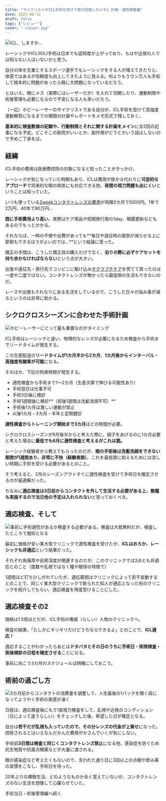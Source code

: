 ```yaml
---
title: "サイクリストがICL手術を受けて視力回復したメモ1 計画・適性検査編"
date: 2023-06-12
draft: false
tags: ["レビュー"]
cover: "./cover.jpg"
---
```


![ICL、しますか…](./cover.jpg)

レーシックやICL(IOL)手術は日本でも認知度が上がっており、もはや近視の人では知らない人はいないかと思う。

自分の体を生業とするスポーツ選手でもレーシックをする人が増えてきたりと、体感ではあるが信頼度も向上してきたように見える。何よりもうウン万人も手術して根本的に問題があったら既に大問題になっているだろう。

とはいえ、眼にメス（実際にはレーザーだが）を入れて切開したり、運動制限や術後管理も必要になるので不安になる人も多いだろう。

（一応）ホビーレーサーのサイクリストである自分が、ICL手術を受けて高強度運動解禁になるまでの期間の計画やレポートをメモ形式で残しておく。

**基本的に検査数値の記録や、行動制限とそれに関する計画をメイン**に全2回の記事になる予定。どこそこの医院がいいとか、副作用がどうとかいう話はしないので予めご了承をば。

## 経緯

ICL手術の費用は医療費控除の対象になると知ったことがきっかけ。

レーシックが気になっていた時期もあり、ICLは費用が掛かる代わりに**可逆的なアプローチ**で将来的な眼の病気にも対応できる他、**夜間の視力問題も出にくい**ということは知っていた。

いつも使っている[2weekコンタクトレンズの費用](https://store.shopping.yahoo.co.jp/y-kojima/2915120002835.html)が両眼3カ月で5000円。1年で2万円、40年で80万円…

**既に手術費用より高い**。実際はケア用品や短期旅行用の1day、眼鏡更新などもあるのでもっとかかる。

それならば、一時の不便や出費があっても**毎日や遠征時の面倒が減らせる上に節税もできるほうがよいのでは…**という結論に至った。

矯正の手間は、こうした矯正具の購入だけでなく、**泊りの際に必ずケアセットを持ち歩かなければならない**という点が大きい。

<LinkBox url="https://www.amazon.co.jp/dp/B01H1DBZ8Y/" isAmazonLink />

出張や遠征先・旅行先でコンビニに駆け込み[サクラプチケア](https://amzn.to/3oVnrzW)を慌てて買ったのは一度や二度ではない。コンタクトレンズが無かったら最低限の生活もできないのだ。

レースや出張もそれなりにある生活をしているので、こうした日々の悩み事が減るというのは非常に助かる。

## シクロクロスシーズンに合わせた手術計画

![ホビーレーサーにとって最も重要なのがタイミング](./schedule.jpg)

ICL手術はレーシックと違い、物理的なレンズが必要になるため検査から手術までリードタイムが発生する。

この生産配送の**リードタイムが1カ月半から2カ月**、**1カ月後からインターバル・高強度有酸素が可能**になる。

そのほか、下記の拘束時間が発生する。

- 適性検査から手術まで1～2カ月（生産次第で伸びる可能性あり）
- 手術翌日は仕事不可
- 手術3日後に検診
- 手術1週間後に検診**（術後1週間は洗髪洗顔不可）**
- 手術後1カ月は激しい運動が禁止
- 以後1カ月・3カ月・半年と定期健診

**適性検査からトレーニング開始まで3カ月**ほどの時間が必要。

シクロクロスシーズンが9月後半からと考えた際に、調子をあげるのに1カ月必要と考えた場合に**最低でも6月に適性検査と考えるがこれは罠。**

レーシック経験者から教えてもらったのだが、**眼の手術後は洗髪洗顔をできない期間が1週間あり、非常に不快（経験者談）**。これを最低限に抑えるためには涼しい時期に手術を受ける必要があるとのこと。

そう考えると、2月のシーズンアウトすぐに適性検査を受けて手術日を確定させるのが最適解だった。

ちなみに**適応検査は3日前からコンタクトを外して生活する必要がある上、散瞳も実施するので当日他の予定は入れられない**と思っておくべき。

## 適応検査、そして

![事前に手術適性があるか検査する必要がある。検査は大抵無料だが、検査したところで施術となる](./eye_test.jpg)

最初に価格が安い某大型クリニックで適性検査を受けたが、**ICLはおろか、レーシックも非適応**という結果だった。

それぞれ角膜厚や前房深度が関連するのだが、このクリニックでは2点とも非適応とのこと（度数や乱視ではなく瞳や眼球の特徴で）

1週間ほど打ちひしがれていたが、適応範囲はクリニックによって若干変動するとのことで、同じく某大型クリニックで断られた知人が適応となった別のクリニックを紹介してもらい、適応検査を再度受けることにした。

## 適応検査その2

価格は1.5倍ほどだが、ICL手術の権威（らしい）人物のクリニックへ。

検査の結果、「たしかにギリギリだけどうちならできるよ」とのことで、**ICL適応！**

適応することがわかったらあとは**ドタバタとその日のうちに手術日・術限検査・術後検診の日程を確定させる**ことになる。

事前に向こう3カ月のスケジュールは明確にしておこう。

## 術前の過ごし方

![3カ月前からコンタクトの消費量を調整して、人生最後の1パックを開く段になってようやく手術の実感が湧く](./last_lens.jpg)

日程は、適応検査後にもう1度視力検査をして、乱視や近視のコンディション（日によって違うらしい）をチェックした後、希望した日が確定となる。

自分は**若干だが乱視も入っていたので、その分レンズの代金が上乗せ**になった。控除されるとはいえなんだかんだ費用がかさんでいくが気にしない。

手術前**3日間は検査と同じくコンタクトレンズ禁止**になる他、感染症を防ぐため抗生物質や抗菌点眼薬などが大量に渡される。

眼の感染症など考えたくもないので、言われた通り日に3回以上の点眼や飲み薬の習慣をこなし、手術日を待った。

20年ぶりの裸眼生活、どのようなものか全く覚えていないが、コンタクトレンズのない生活を想像して心躍らせていた。

手術当日・術後管理編へ続く

<LinkBox url="https://blog.gensobunya.net/post/2023/06/cyclist_icl_note2/" />

<LinkBox
  url="https://store.shopping.yahoo.co.jp/y-kojima/2915120002835.html"
  linkUrl="http://dalr.valuecommerce.com/dck/d629d0938a?pid=886313738&sid=3171302&aid=2821580&mid=2201292&ub=ZIQDeQAIRK9qSUrDwKhumMCobjEInw%3D%3D&rid=ZIQGYgAHQ3xqSUrDCoICMAqCACoGzA&isec=64840662&vcurl=https%3A%2F%2Fstore.shopping.yahoo.co.jp%2Fy-kojima%2F2915120002835.html&ckref=http%3A%2F%2Flocalhost%3A8000%2Fpost%2F2023%2F06%2Fcyclist_icl_note1%2F&ih=MndlZWvjgrPjg7Pjgr_jgq_jg4jjg6zjg7Pjgrrjga7osrvnlKg&vo__ih=MndlZWvjgrPjg7Pjgr_jgq_jg4jjg6zjg7Pjgrrjga7osrvnlKg&vo__uri=https%3A%2F%2Fstore.shopping.yahoo.co.jp%2Fy-kojima%2F2915120002835.html"
/>

